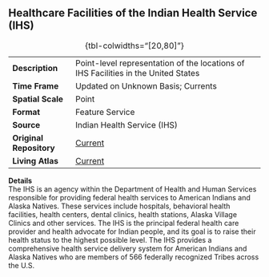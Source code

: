 ## Healthcare Facilities of the Indian Health Service (IHS)

|                         |                                                                                      |
|------------------|------------------------------------------------------|
| **Description**         | Point-level representation of the locations of IHS Facilities in the United States   |
| **Time Frame**          | Updated on Unknown Basis; Currents                                                   |
| **Spatial Scale**       | Point                                                                                |
| **Format**              | Feature Service                                                                      |
| **Source**              | Indian Health Service (IHS)                                                          |
| **Original Repository** | [Current](https://www.ihs.gov/locations/)                                            |
| **Living Atlas**        | [Current](https://www.arcgis.com/home/item.html?id=f54bca11a622446c9472e962fdaf2bea) |

: {tbl-colwidths="\[20,80\]"}

**Details**\
The IHS is an agency within the Department of Health and Human Services responsible for providing federal health services to American Indians and Alaska Natives. These services include hospitals, behavioral health facilities, health centers, dental clinics, health stations, Alaska Village Clinics and other services. The IHS is the principal federal health care provider and health advocate for Indian people, and its goal is to raise their health status to the highest possible level. The IHS provides a comprehensive health service delivery system for American Indians and Alaska Natives who are members of 566 federally recognized Tribes across the U.S.